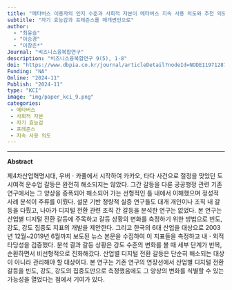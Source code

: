 ```yaml
---
title: "메타버스 이용자의 인지 수준과 사회적 자본이 메타버스 지속 사용 의도와 추천 의도에 미치는 영향"
subtitle: "자기 효능감과 프레즌스를 매개변인으로"
author: 
  - "최윤슬" 
  - "이승경"
  - "이창준*" 
Journal: "비즈니스융복합연구"
description: "비즈니스융복합연구 9(5), 1-8"
doi: "https://www.dbpia.co.kr/journal/articleDetail?nodeId=NODE11971287"
Funding: "NA"
Online: "2024-11"
Publish: "2024-11"
type: "KCI"
image: "img/paper_kci_9.png"
categories:
 - 메타버스
 - 사회적 자본
 - 자기 효능감
 - 프레즌스
 - 지속 사용 의도
---
```


------------------------------------------------------------------------

**Abstract**

제4차산업혁명시대, 우버ㆍ카풀에서 시작하여 카카오, 타다 사건으로 절정을 맞았던 도시여객 운수업 갈등은 완전히 해소되지는 않았다. 그간 갈등을 다룬 공공행정 관련 기존 연구에서는 그 양상을 증폭되어 해소되어 가는 선형적인 틀 내에서 이해했으며 정성적 사례 분석이 주류를 이뤘다. 설문 기반 정량적 실증 연구들도 대개 개인이나 조직 내 갈등을 다뤘고, 나아가 디지털 전환 관련 조직 간 갈등을 분석한 연구는 없었다. 본 연구는 산업별 디지털 전환 갈등에 주목하고 갈등 상황의 변화를 측정하기 위한 방법으로 빈도, 강도, 강도 집중도 지표의 개발을 제안한다. 그리고 한국의 6대 산업을 대상으로 2003년 12월~2019년 6월까지 보도된 뉴스 본문을 수집하여 이 지표들을 측정하고 내ㆍ외적 타당성을 검증했다. 분석 결과 갈등 상황은 강도 수준의 변화를 볼 때 세부 단계가 반복, 순환하면서 비선형적으로 진화해갔다. 산업별 디지털 전환 갈등은 단순히 해소되는 대상이 아니라 관리해야 할 대상이다. 본 연구는 기존 연구의 연장선에서 산업별 디지털 전환 갈등을 빈도, 강도, 강도의 집중도만으로 측정했음에도 그 양상의 변화를 식별할 수 있는 가능성을 열었다는 점에서 기여가 있다.
